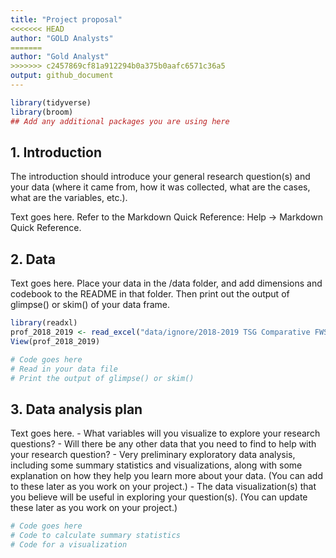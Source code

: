 ```yaml
---
title: "Project proposal"
<<<<<<< HEAD
author: "GOLD Analysts"
=======
author: "Gold Analyst"
>>>>>>> c2457869cf81a912294b0a375b0aafc6571c36a5
output: github_document
---
```


```r
library(tidyverse)
library(broom)
## Add any additional packages you are using here
```

## 1. Introduction

The introduction should introduce your general research question(s) and your data (where it came from, how it was collected, what are the cases, what are the variables, etc.).

Text goes here. Refer to the Markdown Quick Reference: Help -> Markdown Quick Reference. 

## 2. Data

Text goes here. Place your data in the /data folder, and add dimensions and codebook to the README in that folder. Then print out the output of glimpse() or skim() of your data frame.

```r

library(readxl)
prof_2018_2019 <- read_excel("data/ignore/2018-2019 TSG Comparative FWS  (Pre-COVID) deidentified for BATES - clean.xlsx")
View(prof_2018_2019)

# Code goes here
# Read in your data file
# Print the output of glimpse() or skim()
```

## 3. Data analysis plan

Text goes here.
- What variables will you visualize to explore your research questions?
- Will there be any other data that you need to find to help with your research question?
- Very preliminary exploratory data analysis, including some summary statistics and visualizations, along with some explanation on how they help you learn more about your data. (You can add to these later as you work on your project.)
- The data visualization(s) that you believe will be useful in exploring your question(s). (You can update these later as you work on your project.)


```r
# Code goes here
# Code to calculate summary statistics
# Code for a visualization
```
